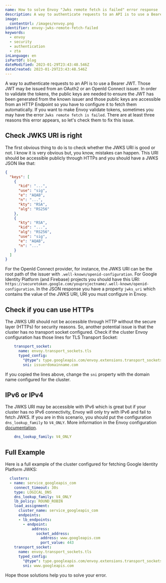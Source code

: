 ```yaml
---
name: How to solve Envoy "Jwks remote fetch is failed" error response
description: A way to authenticate requests to an API is to use a Bearer JWT. If you want to make Envoy validate tokens, sometimes you may have the error `Jwks remote fetch is failed`. There are at least three reasons this error appears, so let's check them to fix this issue.
image:
  contentUrl: /images/envoy.png
identifier: envoy-jwks-remote-fetch-failed
keywords:
  - envoy
  - security
  - authentication
  - zta
inLanguage: en
isPartOf: blog
dateModified: 2023-01-29T23:43:48.546Z
dateCreated: 2023-01-29T23:43:48.546Z
---
```


A way to authenticate requests to an API is to use a Bearer JWT. Those JWT may be issued from an OAuth2 or an OpenId Connect issuer. In order to validate the tokens, the public keys are needed to ensure the JWT has been generated from the known issuer and those public keys are accessible from an HTTP Endpoint so you have to configure it to fetch them automatically. If you want to make Envoy validate tokens, sometimes you may have the error `Jwks remote fetch is failed`. There are at least three reasons this error appears, so let's check them to fix this issue.

## Check JWKS URI is right

The first obvious thing to do is to check whether the JWKS URI is good or not. I know it is very obvious but, you know, mistakes can happen. This URI should be accessible publicly through HTTPs and you should have a JWKS JSON like that:

```json
{
  "keys": [
    {
      "kid": "...",
      "use": "sig",
      "e": "AQAB",
      "n": "...",
      "kty": "RSA",
      "alg": "RS256"
    },
    {
      "kty": "RSA",
      "kid": "...",
      "alg": "RS256",
      "use": "sig",
      "e": "AQAB",
      "n": "..."
    }
  ]
}
```

For the OpenId Connect provider, for instance, the JWKS URI can be the root path of the issuer with `.well-known/openid-configuration`. For Google Identity Platform (and Firebase) projects you should have this URI: `https://securetoken.google.com/youprojectname/.well-known/openid-configuration`. In the JSON response you have a property `jwks_uri` which contains the value of the JWKS URI, URI you must configure in Envoy.

## Check if you can use HTTPs

The JWKS URI should not be accessible through HTTP without the secure layer (HTTPs) for security reasons. So, another potential issue is that the cluster has no transport socket configured. Check if the cluster Envoy configuration has those lines for TLS Transport Socket:

```yaml
    transport_socket:
      name: envoy.transport_sockets.tls
      typed_config:
        "@type": type.googleapis.com/envoy.extensions.transport_sockets.tls.v3.UpstreamTlsContext
        sni: issuerdomainname.com
```

If you copied the lines above, change the `sni` property with the domain name configured for the cluster.

## IPv6 or IPv4

The JWKS URI may be accessible with IPv6 which is great but if your cluster has no IPv6 connectivity, Envoy will only try with IPv6 and fail to fetch JWKS. If you are in this scenario, you should put the configuration `dns_lookup_family` to `V4_ONLY`. More information in the Envoy configuration [documentation](https://www.envoyproxy.io/docs/envoy/latest/api-v3/config/cluster/v3/cluster.proto#envoy-v3-api-enum-config-cluster-v3-cluster-dnslookupfamily).

```yaml
    dns_lookup_family: V4_ONLY
```

## Full Example

Here is a full example of the cluster configured for fetching Google Identity Platform JWKS:

```yaml
  clusters:
  - name: service_googleapis_com
    connect_timeout: 30s
    type: LOGICAL_DNS
    dns_lookup_family: V4_ONLY
    lb_policy: ROUND_ROBIN
    load_assignment:
      cluster_name: service_googleapis_com
      endpoints:
      - lb_endpoints:
        - endpoint:
            address:
              socket_address:
                address: www.googleapis.com
                port_value: 443
    transport_socket:
      name: envoy.transport_sockets.tls
      typed_config:
        "@type": type.googleapis.com/envoy.extensions.transport_sockets.tls.v3.UpstreamTlsContext
        sni: www.googleapis.com
```

Hope those solutions help you to solve your error.

